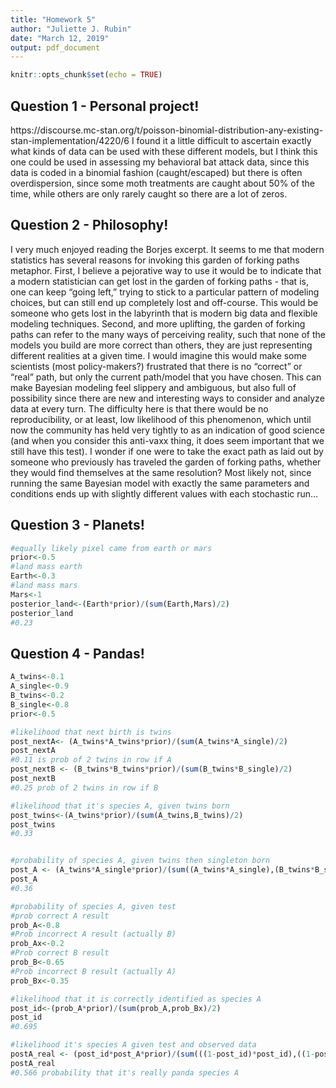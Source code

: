 ---
title: "Homework 5"
author: "Juliette J. Rubin"
date: "March 12, 2019"
output: pdf_document
---

```{r setup, include=FALSE}
knitr::opts_chunk$set(echo = TRUE)
```

## Question 1 - Personal project!
https://discourse.mc-stan.org/t/poisson-binomial-distribution-any-existing-stan-implementation/4220/6
I found it a little difficult to ascertain exactly what kinds of data can be used with these different models, but I think this one could be used in assessing my behavioral bat attack data, since this data is coded in a binomial fashion (caught/escaped) but there is often overdispersion, since some moth treatments are caught about 50% of the time, while others are only rarely caught so there are a lot of zeros.

## Question 2 - Philosophy!

I very much enjoyed reading the Borjes excerpt. It seems to me that modern statistics has several reasons for invoking this garden of forking paths metaphor. First, I believe a pejorative way to use it would be to indicate that a modern statistician can get lost in the garden of forking paths - that is, one can keep "going left," trying to stick to a particular pattern of modeling choices, but can still end up completely lost and off-course. This would be someone who gets lost in the labyrinth that is modern big data and flexible modeling techniques. Second, and more uplifting, the garden of forking paths can refer to the many ways of perceiving reality, such that none of the models you build are more correct than others, they are just representing different realities at a given time. I would imagine this would make some scientists (most policy-makers?) frustrated that there is no "correct" or "real" path, but only the current path/model that you have chosen. This can make Bayesian modeling feel slippery and ambiguous, but also full of possibility since there are new and interesting ways to consider and analyze data at every turn. The difficulty here is that there would be no reproducibility, or at least, low likelihood of this phenomenon, which until now the community has held very tightly to as an indication of good science (and when you consider this anti-vaxx thing, it does seem important that we still have this test). I wonder if one were to take the exact path as laid out by someone who previously has traveled the garden of forking paths, whether they would find themselves at the same resolution? Most likely not, since running the same Bayesian model with exactly the same parameters and conditions ends up with slightly different values with each stochastic run...

## Question 3 - Planets!

```{r Finding_land, echo=FALSE}
#equally likely pixel came from earth or mars
prior<-0.5
#land mass earth
Earth<-0.3
#land mass mars
Mars<-1
posterior_land<-(Earth*prior)/(sum(Earth,Mars)/2)
posterior_land
#0.23


```
## Question 4 - Pandas!

```{r pandas}

A_twins<-0.1
A_single<-0.9
B_twins<-0.2
B_single<-0.8
prior<-0.5

#likelihood that next birth is twins
post_nextA<- (A_twins*A_twins*prior)/(sum(A_twins*A_single)/2)
post_nextA
#0.11 is prob of 2 twins in row if A
post_nextB <- (B_twins*B_twins*prior)/(sum(B_twins*B_single)/2)
post_nextB
#0.25 prob of 2 twins in row if B

#likelihood that it's species A, given twins born
post_twins<-(A_twins*prior)/(sum(A_twins,B_twins)/2)
post_twins
#0.33


#probability of species A, given twins then singleton born
post_A <- (A_twins*A_single*prior)/(sum((A_twins*A_single),(B_twins*B_single))/2)
post_A
#0.36

#probability of species A, given test
#prob correct A result
prob_A<-0.8
#Prob incorrect A result (actually B)
prob_Ax<-0.2
#Prob correct B result
prob_B<-0.65
#Prob incorrect B result (actually A)
prob_Bx<-0.35

#likelihood that it is correctly identified as species A
post_id<-(prob_A*prior)/(sum(prob_A,prob_Bx)/2)
post_id
#0.695

#likelihood it's species A given test and observed data
postA_real <- (post_id*post_A*prior)/(sum(((1-post_id)*post_id),((1-post_A)*post_A))/2)
postA_real
#0.566 probability that it's really panda species A

```

